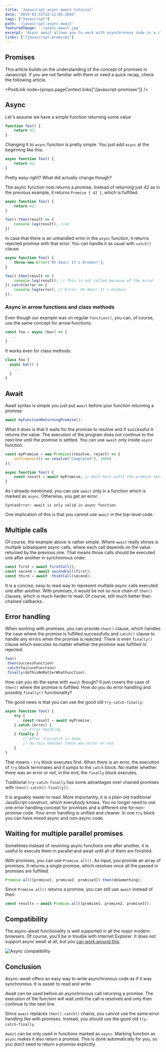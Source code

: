 ```yaml
---
title: 'Javascript async await tutorial'
date: "2019-03-31T22:12:03.284Z"
tags: ["Javascript"]
path: '/javascript-async-await'
featuredImage: './async-await.jpg'
excerpt: 'Async await allows you to work with asynchronous code in a cleaner and more convenient way.'
links: ["/javascript-promises"]
---
```


<PostHeader frontmatter={props.data.mdx.frontmatter} />

## Promises
This article builds on the understanding of the concept of promises in Javascript. If you are not familiar with them or need a quick recap, check the following article.

<PostLink node={props.pageContext.links["/javascript-promises"]} />

## Async
Let's assume we have a simple function returning some value

```javascript
function foo() {
    return 42;
}
```

Changing it to `async` function is pretty simple. You just add `async` at the beginning like this:

```javascript
async function foo() {
    return 42;
}
```

Pretty easy right? What did actually change though?

The async function now returns a promise. Instead of returning just 42 as in the previous example, it returns `Promise { 42 }`, which is fulfilled.

```javascript
async function foo() {
    return 42;
}

foo().then(result => {
    console.log(result); //42
})
```

In case that there is an unhandled error in the `async` function, it returns rejected promise with that error. You can handle it as usual with `catch()` clause.

```javascript
async function foo() {
    throw new Error("Oh dear! It's broken!");
}

foo().then(result => {
    console.log(result); // This is not called because of the error
}).catch(error => {
    console.log(error); // Error: Oh dear! It's broken!
});
```

### Async in arrow functions and class methods
Even though our example was on regular `function()`, you can, of course, use the same concept for arrow functions:

```javascript
const foo = async (bar) => {
  ...
}
```

It works even for class methods:

```javascript
class Foo {
  async bar() {
    ...
  }
}
```

## Await
Await syntax is simple you just put `await` before your function returning a promise:

```javascript
await myFunctionReturningPromise();
```

What it does is that it waits for the promise to resolve and if successful it returns the value. The execution of the program does not continue to the next line until the promise is settled. You can use `await` only inside `async` function.

```javascript
const myPromise = new Promise((resolve, reject) => {
    setTimeout(() => resolve("Completed"), 1000)
});

async function foo() {
    const result = await myPromise; // Wait here until the promise settles
}
```

As I already mentioned, you can use `await` only in a function which is marked as `async`. Otherwise, you get an error:

```
SyntaxError: await is only valid in async function
```

One implication of this is that you cannot use `await` in the top-level code.

## Multiple calls
Of course, the example above is rather simple. Where `await` really shines is multiple subsequent async calls, where each call depends on the value returned by the previous one. That means those calls should be executed one after another in synchronous order.

```javascript
const first = await firstCall();
const second = await secondCall(first);
const third = await  thidrCall(second);
```

It is a concise, easy to read way to represent multiple async calls executed one after another. With promises, it would be not so nice chain of `then()` clauses, which is much harder to read. Of course, still much better than chained callbacks.

## Error handling
When working with promises, you can provide `then()` clause, which handles the case where the promise is fulfilled successfully and `catch()` clause to handle any errors when the promise is rejected. There is even `finally()` clause which executes no matter whether the promise was fulfilled or rejected.

```javascript
foo()
.then(successFunction)
.catch(failureFunction)
.finally(doThisNoMatterWhatFunction);
```

How can you do the same with `await` though? It just covers the case of `then()` where the promise is fulfilled. How do you do error handling and possibly `finally()` functionality?

The good news is that you can use the good old `try-catch-finally`:

```javascript
async function foo() {
    try {
        const result = await myPromise;
    } catch (error) {
        // Error handling
    } finally {
        // After try/catch is done,
        // do this whether there was error or not
    }
}
```

That means - `try` block executes first. When there is an error, the execution of `try` block terminates and it jumps to the `catch` block. No matter whether there was an error or not, in the end, the `finally` block executes.

Traditional `try-catch-finally` has some advantages over chained promises with `then()-catch()-finally()`.

It is arguably easier to read. More importantly, it is a plain old traditional JavaScript construct, which everybody knows. You no longer need to use one error handling concept for promises and a different one for non-promise code. Your error handling is unified and cleaner.  In one `try` block you can have mixed async and non-async code.

## Waiting for multiple parallel promises
Sometimes instead of resolving async functions one after another, it is useful to execute them in parallel and await until all of them are finished.

With promises, you can use `Promise.all()`. As input, you provide an array of promises. It returns a single promise, which resolves once all the passed in promises are fulfilled.

```javascript
Promise.all([promise1, promise2, promise3]).then(doSomething);
```

Since `Promise.all()` returns a promise, you can still use `await` instead of then:

```javascript
const results = await Promise.all([promise1, promise2, promise3]);
```

## Compatibility
The async-await functionality is well supported in all the major modern browsers. Of course, you'll be in trouble with Internet Explorer. It does not support async await at all, but you [can work around this](https://medium.com/@zwacky/add-es7-async-await-support-into-your-non-bleeding-edge-build-process-ad0dded0d002).

![Async compatibility](async-compatibility.png)

## Conclusion
Async-await offers an easy way to write asynchronous code as if it was synchronous. It is easier to read and write.

Await can be used before an asynchronous call returning a promise. The execution of the function will wait until the call is resolved and only then continue to the next line. 

Since `await` replaces `then().catch()` chains, you cannot use the same error handling like with promises. Instead, you should use the good old `try-catch-finally`.

`Await` can be only used in functions marked as `async`. Marking function as `async` makes it also return a promise. This is done automatically for you, so you don't need to return a promise explicitly.
